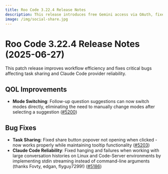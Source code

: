 ```yaml
---
title: Roo Code 3.22.4 Release Notes
description: This release introduces free Gemini access via OAuth, fixes several bugs, and improves the overall user experience.
image: /img/social-share.jpg
---
```


# Roo Code 3.22.4 Release Notes (2025-06-27)

This patch release improves workflow efficiency and fixes critical bugs affecting task sharing and Claude Code provider reliability.

## QOL Improvements

* **Mode Switching**: Follow-up question suggestions can now switch modes directly, eliminating the need to manually change modes after selecting a suggestion ([#5200](https://github.com/RooCodeInc/Roo-Code/pull/5200))

## Bug Fixes

* **Task Sharing**: Fixed share button popover not opening when clicked - now works properly while maintaining tooltip functionality ([#5203](https://github.com/RooCodeInc/Roo-Code/pull/5203))
* **Claude Code Reliability**: Fixed hanging and failures when working with large conversation histories on Linux and Code-Server environments by implementing stdin streaming instead of command-line arguments (thanks Fovty, edgan, flyguy7299!) ([#5186](https://github.com/RooCodeInc/Roo-Code/pull/5186))

